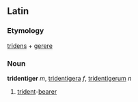 ==Latin==
===Etymology===
[[tridens]] + [[gerere]]
===Noun===
'''tridentiger''' ''m'', [[tridentigera]] ''f'', [[tridentigerum]] ''n''

#[[trident]]-[[bear]]er